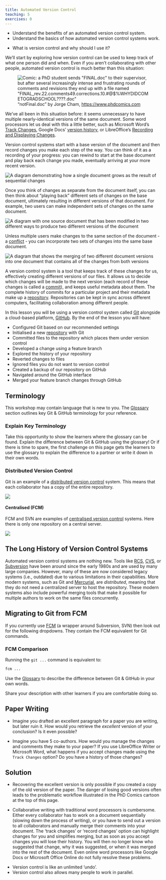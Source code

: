 ```yaml
---
title: Automated Version Control
teaching: 5
exercises: 0
---
```


::::::::::::::::::::::::::::::::::::::: objectives

- Understand the benefits of an automated version control system.
- Understand the basics of how automated version control systems work.

::::::::::::::::::::::::::::::::::::::::::::::::::

:::::::::::::::::::::::::::::::::::::::: questions

- What is version control and why should I use it?

::::::::::::::::::::::::::::::::::::::::::::::::::

We'll start by exploring how version control can be used
to keep track of what one person did and when.
Even if you aren't collaborating with other people,
automated version control is much better than this situation:

!["notFinal.doc" by Jorge Cham, <https://www.phdcomics.com>](fig/phd101212s.png){alt='Comic: a PhD student sends "FINAL.doc" to their supervisor, but after several increasingly intense and frustrating rounds of comments and revisions they end up with a file named "FINAL_rev.22.comments49.corrections.10.#@$%WHYDIDCOMETOGRADSCHOOL????.doc"'}

We've all been in this situation before: it seems unnecessary to have
multiple nearly-identical versions of the same document. Some word
processors let us deal with this a little better, such as Microsoft
Word's
[Track Changes](https://support.office.com/en-us/article/Track-changes-in-Word-197ba630-0f5f-4a8e-9a77-3712475e806a),
Google Docs' [version history](https://support.google.com/docs/answer/190843?hl=en), or
LibreOffice's [Recording and Displaying Changes](https://help.libreoffice.org/Common/Recording_and_Displaying_Changes).

Version control systems start with a base version of the document and
then record changes you make each step of the way. You can
think of it as a recording of your progress: you can rewind to start at the base
document and play back each change you made, eventually arriving at your
more recent version.

![](fig/play-changes.svg){alt='A diagram demonstrating how a single document grows as the result of sequential changes'}

Once you think of changes as separate from the document itself, you
can then think about "playing back" different sets of changes on the base document, ultimately
resulting in different versions of that document. For example, two users can make independent
sets of changes on the same document.

![](fig/versions.svg){alt='A diagram with one source document that has been modified in two different ways to produce two different versions of the document'}

Unless multiple users make changes to the same section of the document - a 
[conflict](../learners/reference.md#conflict) - you can
incorporate two sets of changes into the same base document.

![](fig/merge.svg){alt='A diagram that shows the merging of two different document versions into one document that contains all of the changes from both versions'}

A version control system is a tool that keeps track of these changes for us,
effectively creating different versions of our files. It allows us to decide
which changes will be made to the next version (each record of these changes is
called a [commit](../learners/reference.md#commit)), and keeps useful metadata
about them. The complete history of commits for a particular project and their
metadata make up a [repository](../learners/reference.md#repository).
Repositories can be kept in sync across different computers, facilitating
collaboration among different people.

In this lesson you will be using a version control system
called [Git](learners/reference.md#git) alongside a
cloud-based platform, [GitHub](learners/reference.md#github).
By the end of the lesson you will have:

- Configured Git based on our recommended settings
- Initialised a new [repository](../learners/reference.md#repository) with Git
- Committed files to the repository which places them under version control
- Developed a change using a feature branch
- Explored the history of your repository
- Reverted changes to files
- Ignored files you do not want to version control
- Created a backup of our repository on GitHub
- Navigated around the GitHub interface
- Merged your feature branch changes through GitHub

## Terminology

This workshop may contain language that is new to you.
The [Glossary](../learners/reference.md#glossary) section
outlines key Git & GitHub terminology for your reference.

::: instructor

### Explain Key Terminology

Take this opportunity to show the learners where the glossary can be found.
Explain the difference between Git & GitHub using the glossary!
Or if there is time to spare, the first challenge on this page
gets the learners to use the glossary to explain the difference
to a partner or write it down in their own words.

:::

### Distributed Version Control

Git is an example of a
[distributed version control](../learners/reference.md#glossary) system.
This means that each collaborator has a copy of the entire repository.

![](fig/distributed.svg)


#### Centralised (FCM)

FCM and SVN are examples of
[centralised version control](../learners/reference.md#glossary) systems.
Here there is only one repository on a central server.

![](fig/centralised.svg)

:::::::::::::::::::::::::::::::::::::::::  callout

## The Long History of Version Control Systems

Automated version control systems are nothing new.
Tools like [RCS](https://en.wikipedia.org/wiki/Revision_Control_System), [CVS](https://en.wikipedia.org/wiki/Concurrent_Versions_System), or [Subversion](https://en.wikipedia.org/wiki/Apache_Subversion) have been around since the early 1980s and are used by
many large companies.
However, many of these are now considered legacy systems (i.e., outdated) due to various
limitations in their capabilities.
More modern systems, such as Git and [Mercurial](https://swcarpentry.github.io/hg-novice/),
are *distributed*, meaning that they do not need a centralized server to host the repository.
These modern systems also include powerful merging tools that make it possible for
multiple authors to work on
the same files concurrently.

::::::::::::::::::::::::::::::::::::::::::::::::::

:::::::::::::::::::::::::::::::::::::::::  callout

## Migrating to Git from FCM

If you currently use [FCM](https://metomi.github.io/fcm/doc/user_guide/getting_started.html) 
(a wrapper around Subversion, SVN) then look out for the following dropdowns.
They contain the FCM equivalent for Git commands.

::: spoiler

### FCM Comparison

Running the `git ...` command is equivalent to:

```bash
fcm ...
```

:::

::::::::::::::::::::::::::::::::::::::::::::::::::

:::::::::::::::::::::::::::::::::::::::  challenge

Use the [Glossary](../learners/reference.md#glossary) to describe
the difference between Git & GitHub in your own words.

Share your description with other learners if you
are comfortable doing so.

::::::::::::::::::::::::::::::::::::::::::::::::::

:::::::::::::::::::::::::::::::::::::::  challenge

## Paper Writing

- Imagine you drafted an excellent paragraph for a paper you are writing, but later ruin
  it. How would you retrieve the *excellent* version of your conclusion? Is it even possible?

- Imagine you have 5 co-authors. How would you manage the changes and comments
  they make to your paper?  If you use LibreOffice Writer or Microsoft Word, what happens if
  you accept changes made using the `Track Changes` option? Do you have a
  history of those changes?

:::::::::::::::  solution

## Solution

- Recovering the excellent version is only possible if you created a copy
  of the old version of the paper. The danger of losing good versions
  often leads to the problematic workflow illustrated in the PhD Comics
  cartoon at the top of this page.

- Collaborative writing with traditional word processors is cumbersome.
  Either every collaborator has to work on a document sequentially
  (slowing down the process of writing), or you have to send out a
  version to all collaborators and manually merge their comments into
  your document. The 'track changes' or 'record changes' option can
  highlight changes for you and simplifies merging, but as soon as you
  accept changes you will lose their history. You will then no longer
  know who suggested that change, why it was suggested, or when it was
  merged into the rest of the document. Even online word processors like
  Google Docs or Microsoft Office Online do not fully resolve these
  problems.
  
  

:::::::::::::::::::::::::

::::::::::::::::::::::::::::::::::::::::::::::::::

:::::::::::::::::::::::::::::::::::::::: keypoints

- Version control is like an unlimited 'undo'.
- Version control also allows many people to work in parallel.

::::::::::::::::::::::::::::::::::::::::::::::::::
